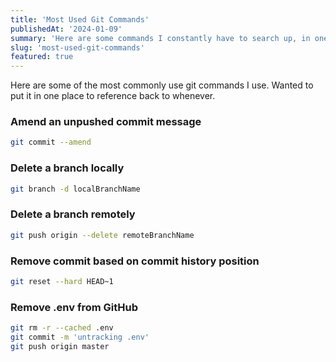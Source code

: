 ```yaml
---
title: 'Most Used Git Commands'
publishedAt: '2024-01-09'
summary: 'Here are some commands I constantly have to search up, in one place.'
slug: 'most-used-git-commands'
featured: true
---
```


Here are some of the most commonly use git commands I use. Wanted to put it in one place to reference back to whenever.

### Amend an unpushed commit message 

```bash title="Terminal"
git commit --amend
```

### Delete a branch locally

```bash title="Terminal"
git branch -d localBranchName
```

### Delete a branch remotely

```bash title="Terminal"
git push origin --delete remoteBranchName
```

### Remove commit based on commit history position

```bash title="Terminal"
git reset --hard HEAD~1
```

### Remove .env from GitHub

```bash title="Terminal"
git rm -r --cached .env
git commit -m 'untracking .env'
git push origin master
```
